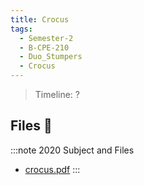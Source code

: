 ```yaml
---
title: Crocus
tags:
  - Semester-2
  - B-CPE-210
  - Duo_Stumpers
  - Crocus
---
```

> Timeline: ?


## Files 📂

:::note 2020 Subject and Files
- [crocus.pdf](https://github.com/Studio-17/Epitech-Subjects/raw/main/Semester-2/B-CPE-210/Duo_Stumpers/Crocus/crocus.pdf)
:::
